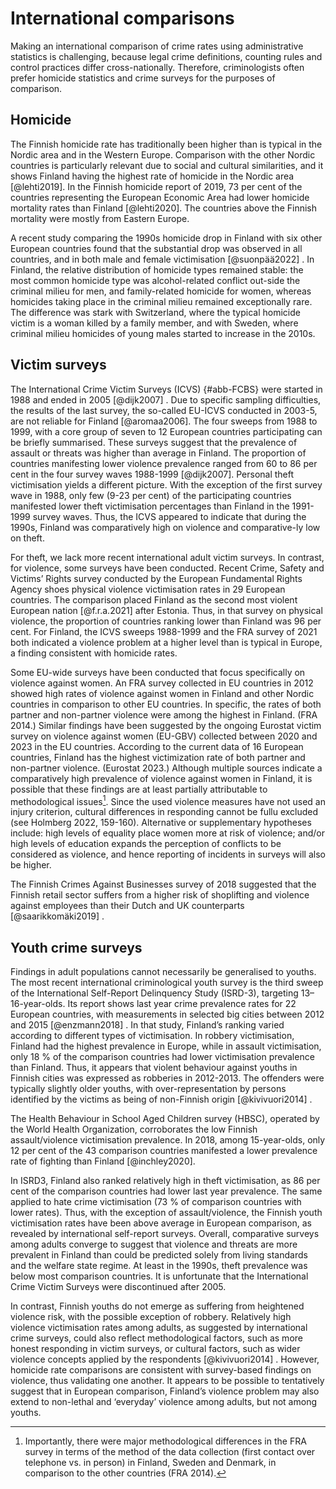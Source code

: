 # International comparisons

Making an international comparison of crime rates using administrative statistics is challenging, because legal crime definitions, counting rules and control practices differ cross-nationally. Therefore, criminologists often prefer homicide statistics and crime surveys for the purposes of comparison.

## Homicide

The Finnish homicide rate has traditionally been higher than is typical in the Nordic area and in the Western Europe. Comparison with the other Nordic countries is particularly relevant due to social and cultural similarities, and it shows Finland having the highest rate of homicide in the Nordic area [@lehti2019]. In the Finnish homicide report of 2019, 73 per cent of the countries representing the European Economic Area had lower homicide mortality rates than Finland [@lehti2020]. The countries above the Finnish mortality were mostly from Eastern Europe.

A recent study comparing the 1990s homicide drop in Finland with six other European countries found that the substantial drop was observed in all countries, and in both male and female victimisation [@suonpää2022] . In Finland, the relative distribution of homicide types remained stable: the most common homicide type was alcohol-related conflict out-side the criminal milieu for men, and family-related homicide for women, whereas homicides taking place in the criminal milieu remained exceptionally rare. The difference was stark with Switzerland, where the typical homicide victim is a woman killed by a family member, and with Sweden, where criminal milieu homicides of young males started to increase in the 2010s.

## Victim surveys

The International Crime Victim Surveys (ICVS) {#abb-FCBS} were started in 1988 and ended in 2005 [@dijk2007] . Due to specific sampling difficulties, the results of the last survey, the so-called EU-ICVS conducted in 2003-5, are not reliable for Finland [@aromaa2006]. The four sweeps from 1988 to 1999, with a core group of seven to 12 European countries participating can be briefly summarised. These surveys suggest that the prevalence of assault or threats was higher than average in Finland. The proportion of countries manifesting lower violence prevalence ranged from 60 to 86 per cent in the four survey waves 1988-1999 [@dijk2007]. Personal theft victimisation yields a different picture. With the exception of the first survey wave in 1988, only few (9-23 per cent) of the participating countries manifested lower theft victimisation percentages than Finland in the 1991-1999 survey waves. Thus, the ICVS appeared to indicate that during the 1990s, Finland was comparatively high on violence and comparative-ly low on theft.

For theft, we lack more recent international adult victim surveys. In contrast, for violence, some surveys have been conducted. Recent Crime, Safety and Victims' Rights survey conducted by the European Fundamental Rights Agency shoes physical violence victimisation rates in 29 European countries. The comparison placed Finland as the second most violent European nation [@f.r.a.2021] after Estonia. Thus, in that survey on physical violence, the proportion of countries ranking lower than Finland was 96 per cent. For Finland, the ICVS sweeps 1988-1999 and the FRA survey of 2021 both indicated a violence problem at a higher level than is typical in Europe, a finding consistent with homicide rates.

Some EU-wide surveys have been conducted that focus specifically on violence against women. An FRA survey collected in EU countries in 2012 showed high rates of violence against women in Finland and other Nordic countries in comparison to other EU countries. In specific, the rates of both partner and non-partner violence were among the highest in Finland. (FRA 2014.) Similar findings have been suggested by the ongoing Eurostat victim survey on violence against women (EU-GBV) collected between 2020 and 2023 in the EU countries. According to the current data of 16 European countries, Finland has the highest victimization rate of both partner and non-partner violence. (Eurostat 2023.) Although multiple sources indicate a comparatively high prevalence of violence against women in Finland, it is possible that these findings are at least partially attributable to methodological issues[^international-comparisons-1]. Since the used violence measures have not used an injury criterion, cultural differences in responding cannot be fullu excluded (see Holmberg 2022, 159-160). Alternative or supplementary hypotheses include: high levels of equality place women more at risk of violence; and/or high levels of education expands the perception of conflicts to be considered as violence, and hence reporting of incidents in surveys will also be higher.

[^international-comparisons-1]: Importantly, there were major methodological differences in the FRA survey in terms of the method of the data collection (first contact over telephone vs. in person) in Finland, Sweden and Denmark, in comparison to the other countries (FRA 2014).

The Finnish Crimes Against Businesses survey of 2018 suggested that the Finnish retail sector suffers from a higher risk of shoplifting and violence against employees than their Dutch and UK counterparts [@saarikkomäki2019] .

## Youth crime surveys

Findings in adult populations cannot necessarily be generalised to youths. The most recent international criminological youth survey is the third sweep of the International Self-Report Delinquency Study (ISRD-3), targeting 13--16-year-olds. Its report shows last year crime prevalence rates for 22 European countries, with measurements in selected big cities between 2012 and 2015 [@enzmann2018] . In that study, Finland's ranking varied according to different types of victimisation. In robbery victimisation, Finland had the highest prevalence in Europe, while in assault victimisation, only 18 % of the comparison countries had lower victimisation prevalence than Finland. Thus, it appears that violent behaviour against youths in Finnish cities was expressed as robberies in 2012-2013. The offenders were typically slightly older youths, with over-representation by persons identified by the victims as being of non-Finnish origin [@kivivuori2014] .

The Health Behaviour in School Aged Children survey (HBSC), operated by the World Health Organization, corroborates the low Finnish assault/violence victimisation prevalence. In 2018, among 15-year-olds, only 12 per cent of the 43 comparison countries manifested a lower prevalence rate of fighting than Finland [@inchley2020].

In ISRD3, Finland also ranked relatively high in theft victimisation, as 86 per cent of the comparison countries had lower last year prevalence. The same applied to hate crime victimisation (73 % of comparison countries with lower rates). Thus, with the exception of assault/violence, the Finnish youth victimisation rates have been above average in European comparison, as revealed by international self-report surveys. Overall, comparative surveys among adults converge to suggest that violence and threats are more prevalent in Finland than could be predicted solely from living standards and the welfare state regime. At least in the 1990s, theft prevalence was below most comparison countries. It is unfortunate that the International Crime Victim Surveys were discontinued after 2005.

In contrast, Finnish youths do not emerge as suffering from heightened violence risk, with the possible exception of robbery. Relatively high violence victimisation rates among adults, as suggested by international crime surveys, could also reflect methodological factors, such as more honest responding in victim surveys, or cultural factors, such as wider violence concepts applied by the respondents [@kivivuori2014] . However, homicide rate comparisons are consistent with survey-based findings on violence, thus validating one another. It appears to be possible to tentatively suggest that in European comparison, Finland's violence problem may also extend to non-lethal and 'everyday' violence among adults, but not among youths.
